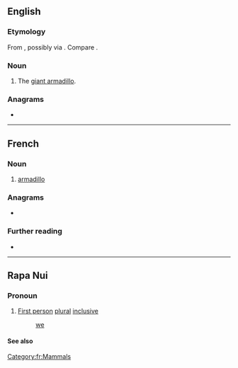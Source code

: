 {{also|tātou}}
==English==

===Etymology===
From {{etyl|tpw|en}} {{m|tpw|tatu||armadillo}}, possibly via {{etyl|fr|en}}. Compare {{m|en|tatouay}}.

===Noun===
{{en-noun}}

# The [[giant armadillo]].

===Anagrams===
* {{anagrams|en|outta|tauto-}}

----

==French==
{{wikipedia|lang=fr}}

===Noun===
{{fr-noun|m}}

# [[armadillo]]

===Anagrams===
* {{l|fr|atout}}

===Further reading===
* {{R:TLFi}}

[[Category:fr:Mammals]]

----

==Rapa Nui==

===Pronoun===
{{head|rap|pronoun}}

# [[first person|First person]] [[plural]] [[inclusive]]
#: [[we]] {{lb|rap|we including you}}

====See also====
{{rap-personal pronouns}}